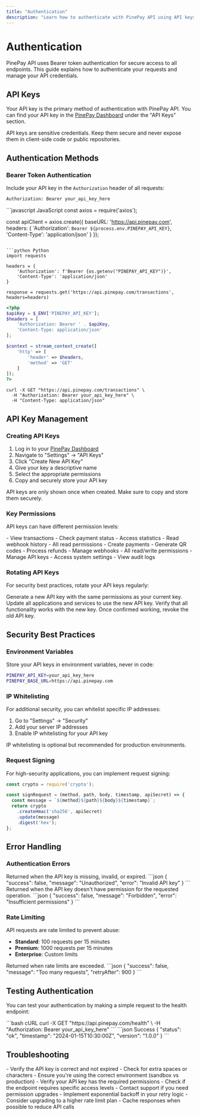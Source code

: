 ```yaml
---
title: "Authentication"
description: "Learn how to authenticate with PinePay API using API keys and bearer tokens"
---
```


# Authentication

PinePay API uses Bearer token authentication for secure access to all endpoints. This guide explains how to authenticate your requests and manage your API credentials.

## API Keys

Your API key is the primary method of authentication with PinePay API. You can find your API key in the [PinePay Dashboard](https://dashboard.pinepay.com) under the "API Keys" section.

<Info>
API keys are sensitive credentials. Keep them secure and never expose them in client-side code or public repositories.
</Info>

## Authentication Methods

### Bearer Token Authentication

Include your API key in the `Authorization` header of all requests:

```bash
Authorization: Bearer your_api_key_here
```

<CodeGroup>
```javascript JavaScript
const axios = require('axios');

const apiClient = axios.create({
  baseURL: 'https://api.pinepay.com',
  headers: {
    'Authorization': `Bearer ${process.env.PINEPAY_API_KEY}`,
    'Content-Type': 'application/json'
  }
});
```

```python Python
import requests

headers = {
    'Authorization': f'Bearer {os.getenv("PINEPAY_API_KEY")}',
    'Content-Type': 'application/json'
}

response = requests.get('https://api.pinepay.com/transactions', headers=headers)
```

```php PHP
<?php
$apiKey = $_ENV['PINEPAY_API_KEY'];
$headers = [
    'Authorization: Bearer ' . $apiKey,
    'Content-Type: application/json'
];

$context = stream_context_create([
    'http' => [
        'header' => $headers,
        'method' => 'GET'
    ]
]);
?>
```

```curl cURL
curl -X GET "https://api.pinepay.com/transactions" \
  -H "Authorization: Bearer your_api_key_here" \
  -H "Content-Type: application/json"
```
</CodeGroup>

## API Key Management

### Creating API Keys

1. Log in to your [PinePay Dashboard](https://dashboard.pinepay.com)
2. Navigate to "Settings" → "API Keys"
3. Click "Create New API Key"
4. Give your key a descriptive name
5. Select the appropriate permissions
6. Copy and securely store your API key

<Warning>
API keys are only shown once when created. Make sure to copy and store them securely.
</Warning>

### Key Permissions

API keys can have different permission levels:

<AccordionGroup>
<Accordion title="Read Only">
  - View transactions
  - Check payment status
  - Access statistics
  - Read webhook history
</Accordion>

<Accordion title="Read/Write">
  - All read permissions
  - Create payments
  - Generate QR codes
  - Process refunds
  - Manage webhooks
</Accordion>

<Accordion title="Admin">
  - All read/write permissions
  - Manage API keys
  - Access system settings
  - View audit logs
</Accordion>
</AccordionGroup>

### Rotating API Keys

For security best practices, rotate your API keys regularly:

<Steps>
<Step title="Create New Key">
  Generate a new API key with the same permissions as your current key.
</Step>

<Step title="Update Applications">
  Update all applications and services to use the new API key.
</Step>

<Step title="Test Integration">
  Verify that all functionality works with the new key.
</Step>

<Step title="Revoke Old Key">
  Once confirmed working, revoke the old API key.
</Step>
</Steps>

## Security Best Practices

### Environment Variables

Store your API keys in environment variables, never in code:

```bash .env
PINEPAY_API_KEY=your_api_key_here
PINEPAY_BASE_URL=https://api.pinepay.com
```

### IP Whitelisting

For additional security, you can whitelist specific IP addresses:

1. Go to "Settings" → "Security"
2. Add your server IP addresses
3. Enable IP whitelisting for your API key

<Info>
IP whitelisting is optional but recommended for production environments.
</Info>

### Request Signing

For high-security applications, you can implement request signing:

```javascript
const crypto = require('crypto');

const signRequest = (method, path, body, timestamp, apiSecret) => {
  const message = `${method}${path}${body}${timestamp}`;
  return crypto
    .createHmac('sha256', apiSecret)
    .update(message)
    .digest('hex');
};
```

## Error Handling

### Authentication Errors

<ResponseField name="401 Unauthorized" type="object">
  Returned when the API key is missing, invalid, or expired.

  <Expandable title="Error Response">
    ```json
    {
      "success": false,
      "message": "Unauthorized",
      "error": "Invalid API key"
    }
    ```
  </Expandable>
</ResponseField>

<ResponseField name="403 Forbidden" type="object">
  Returned when the API key doesn't have permission for the requested operation.

  <Expandable title="Error Response">
    ```json
    {
      "success": false,
      "message": "Forbidden",
      "error": "Insufficient permissions"
    }
    ```
  </Expandable>
</ResponseField>

### Rate Limiting

API requests are rate limited to prevent abuse:

- **Standard**: 100 requests per 15 minutes
- **Premium**: 1000 requests per 15 minutes
- **Enterprise**: Custom limits

<ResponseField name="429 Too Many Requests" type="object">
  Returned when rate limits are exceeded.

  <Expandable title="Error Response">
    ```json
    {
      "success": false,
      "message": "Too many requests",
      "retryAfter": 900
    }
    ```
  </Expandable>
</ResponseField>

## Testing Authentication

You can test your authentication by making a simple request to the health endpoint:

<RequestExample>
```bash cURL
curl -X GET "https://api.pinepay.com/health" \
  -H "Authorization: Bearer your_api_key_here"
```
</RequestExample>

<ResponseExample>
```json Success
{
  "status": "ok",
  "timestamp": "2024-01-15T10:30:00Z",
  "version": "1.0.0"
}
```
</ResponseExample>

## Troubleshooting

<AccordionGroup>
<Accordion title="Invalid API Key">
  - Verify the API key is correct and not expired
  - Check for extra spaces or characters
  - Ensure you're using the correct environment (sandbox vs production)
</Accordion>

<Accordion title="Permission Denied">
  - Verify your API key has the required permissions
  - Check if the endpoint requires specific access levels
  - Contact support if you need permission upgrades
</Accordion>

<Accordion title="Rate Limit Exceeded">
  - Implement exponential backoff in your retry logic
  - Consider upgrading to a higher rate limit plan
  - Cache responses when possible to reduce API calls
</Accordion>
</AccordionGroup>

